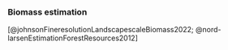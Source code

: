 
### Biomass estimation

[@johnsonFineresolutionLandscapescaleBiomass2022; @nord-larsenEstimationForestResources2012]